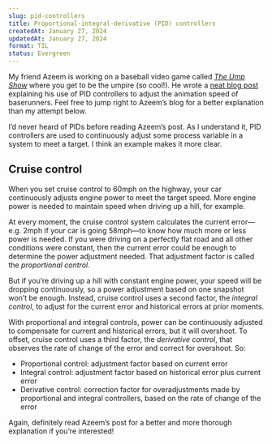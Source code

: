 ```yaml
---
slug: pid-controllers
title: Proportional-integral-derivative (PID) controllers
createdAt: January 27, 2024
updatedAt: January 27, 2024
format: TIL
status: Evergreen
---
```


My friend Azeem is working on a baseball video game called [_The Ump Show_](https://theumpshow.com/) where you get to be the umpire (so cool!). He wrote a [neat blog post](https://azeemba.com/posts/pids-creating-stable-control-in-games.html) explaining his use of PID controllers to adjust the animation speed of baserunners. Feel free to jump right to Azeem’s blog for a better explanation than my attempt below.

I’d never heard of PIDs before reading Azeem’s post. As I understand it, PID controllers are used to continuously adjust some process variable in a system to meet a target. I think an example makes it more clear.

## Cruise control

When you set cruise control to 60mph on the highway, your car continuously adjusts engine power to meet the target speed. More engine power is needed to maintain speed when driving up a hill, for example.

At every moment, the cruise control system calculates the current error—e.g. 2mph if your car is going 58mph—to know how much more or less power is needed. If you were driving on a perfectly flat road and all other conditions were constant, then the current error could be enough to determine the power adjustment needed. That adjustment factor is called the _proportional control_.

But if you’re driving up a hill with constant engine power, your speed will be dropping continuously, so a power adjustment based on one snapshot won’t be enough. Instead, cruise control uses a second factor, the _integral control_, to adjust for the current error and historical errors at prior moments.

With proportional and integral controls, power can be continuously adjusted to compensate for current and historical errors, but it will overshoot. To offset, cruise control uses a third factor, the _derivative control_, that observes the rate of change of the error and correct for overshoot. So:

- Proportional control: adjustment factor based on current error
- Integral control: adjustment factor based on historical error plus current error
- Derivative control: correction factor for overadjustments made by proportional and integral controllers, based on the rate of change of the error

Again, definitely read Azeem’s post for a better and more thorough explanation if you’re interested!
